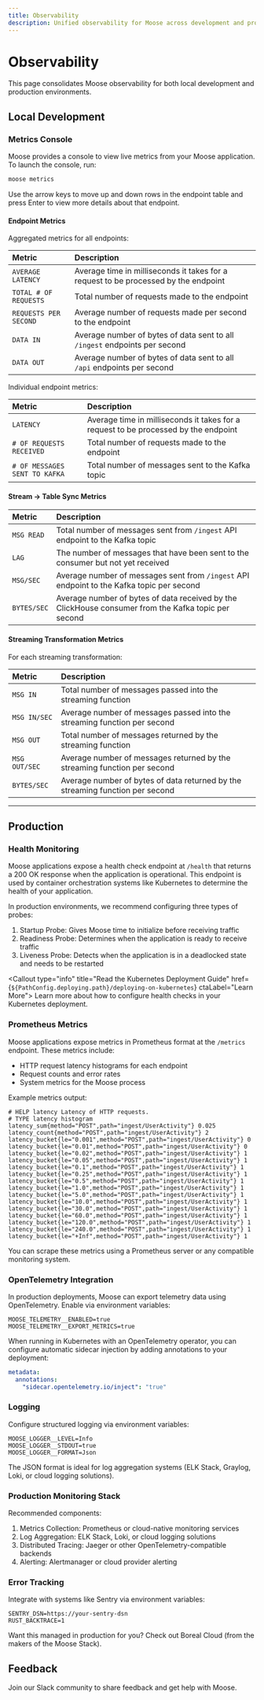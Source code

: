 ```yaml
---
title: Observability
description: Unified observability for Moose across development and production—metrics console, health checks, Prometheus, OpenTelemetry, logging, and error tracking
---
```



# Observability


This page consolidates Moose observability for both local development and production environments.

## Local Development

### Metrics Console

Moose provides a console to view live metrics from your Moose application. To launch the console, run:

```bash filename="Terminal" copy
moose metrics
```

<Callout type="info" title="Use Up/Down Arrows to Navigate" icon={ArrowUpDownIcon} compact>
Use the arrow keys to move up and down rows in the endpoint table and press Enter to view more details about that endpoint.
</Callout>


#### Endpoint Metrics

Aggregated metrics for all endpoints:

| Metric                | Description                                                                         |
| :-------------------- | :---------------------------------------------------------------------------------- |
| `AVERAGE LATENCY`     | Average time in milliseconds it takes for a request to be processed by the endpoint |
| `TOTAL # OF REQUESTS` | Total number of requests made to the endpoint                                       |
| `REQUESTS PER SECOND` | Average number of requests made per second to the endpoint                          |
| `DATA IN`             | Average number of bytes of data sent to all `/ingest` endpoints per second          |
| `DATA OUT`            | Average number of bytes of data sent to all `/api` endpoints per second     |

Individual endpoint metrics:

| Metric                        | Description                                                                         |
| :---------------------------- | :---------------------------------------------------------------------------------- |
| `LATENCY`                     | Average time in milliseconds it takes for a request to be processed by the endpoint |
| `# OF REQUESTS RECEIVED`      | Total number of requests made to the endpoint                                       |
| `# OF MESSAGES SENT TO KAFKA` | Total number of messages sent to the Kafka topic                                    |

#### Stream → Table Sync Metrics

| Metric      | Description                                                                                         |
| :---------- | :-------------------------------------------------------------------------------------------------- |
| `MSG READ`  | Total number of messages sent from `/ingest` API endpoint to the Kafka topic                        |
| `LAG`       | The number of messages that have been sent to the consumer but not yet received                     |
| `MSG/SEC`   | Average number of messages sent from `/ingest` API endpoint to the Kafka topic per second           |
| `BYTES/SEC` | Average number of bytes of data received by the ClickHouse consumer from the Kafka topic per second |

#### Streaming Transformation Metrics
For each streaming transformation:

| Metric        | Description                                                                   |
| :------------ | :---------------------------------------------------------------------------- |
| `MSG IN`      | Total number of messages passed into the streaming function                   |
| `MSG IN/SEC`  | Average number of messages passed into the streaming function per second      |
| `MSG OUT`     | Total number of messages returned by the streaming function                   |
| `MSG OUT/SEC` | Average number of messages returned by the streaming function per second      |
| `BYTES/SEC`   | Average number of bytes of data returned by the streaming function per second |

---

## Production

### Health Monitoring

Moose applications expose a health check endpoint at `/health` that returns a 200 OK response when the application is operational. This endpoint is used by container orchestration systems like Kubernetes to determine the health of your application.

In production environments, we recommend configuring three types of probes:

1. Startup Probe: Gives Moose time to initialize before receiving traffic
2. Readiness Probe: Determines when the application is ready to receive traffic
3. Liveness Probe: Detects when the application is in a deadlocked state and needs to be restarted

<Callout type="info" title="Read the Kubernetes Deployment Guide" href={`${PathConfig.deploying.path}/deploying-on-kubernetes`} ctaLabel="Learn More">
Learn more about how to configure health checks in your Kubernetes deployment.
</Callout>

### Prometheus Metrics

Moose applications expose metrics in Prometheus format at the `/metrics` endpoint. These metrics include:

- HTTP request latency histograms for each endpoint
- Request counts and error rates
- System metrics for the Moose process

Example metrics output:

```
# HELP latency Latency of HTTP requests.
# TYPE latency histogram
latency_sum{method="POST",path="ingest/UserActivity"} 0.025
latency_count{method="POST",path="ingest/UserActivity"} 2
latency_bucket{le="0.001",method="POST",path="ingest/UserActivity"} 0
latency_bucket{le="0.01",method="POST",path="ingest/UserActivity"} 0
latency_bucket{le="0.02",method="POST",path="ingest/UserActivity"} 1
latency_bucket{le="0.05",method="POST",path="ingest/UserActivity"} 1
latency_bucket{le="0.1",method="POST",path="ingest/UserActivity"} 1
latency_bucket{le="0.25",method="POST",path="ingest/UserActivity"} 1
latency_bucket{le="0.5",method="POST",path="ingest/UserActivity"} 1
latency_bucket{le="1.0",method="POST",path="ingest/UserActivity"} 1
latency_bucket{le="5.0",method="POST",path="ingest/UserActivity"} 1
latency_bucket{le="10.0",method="POST",path="ingest/UserActivity"} 1
latency_bucket{le="30.0",method="POST",path="ingest/UserActivity"} 1
latency_bucket{le="60.0",method="POST",path="ingest/UserActivity"} 1
latency_bucket{le="120.0",method="POST",path="ingest/UserActivity"} 1
latency_bucket{le="240.0",method="POST",path="ingest/UserActivity"} 1
latency_bucket{le="+Inf",method="POST",path="ingest/UserActivity"} 1
```

You can scrape these metrics using a Prometheus server or any compatible monitoring system.

### OpenTelemetry Integration

In production deployments, Moose can export telemetry data using OpenTelemetry. Enable via environment variables:

```
MOOSE_TELEMETRY__ENABLED=true
MOOSE_TELEMETRY__EXPORT_METRICS=true
```

When running in Kubernetes with an OpenTelemetry operator, you can configure automatic sidecar injection by adding annotations to your deployment:

```yaml
metadata:
  annotations:
    "sidecar.opentelemetry.io/inject": "true"
```

### Logging

Configure structured logging via environment variables:

```
MOOSE_LOGGER__LEVEL=Info
MOOSE_LOGGER__STDOUT=true
MOOSE_LOGGER__FORMAT=Json
```

The JSON format is ideal for log aggregation systems (ELK Stack, Graylog, Loki, or cloud logging solutions).

### Production Monitoring Stack

Recommended components:

1. Metrics Collection: Prometheus or cloud-native monitoring services
2. Log Aggregation: ELK Stack, Loki, or cloud logging solutions
3. Distributed Tracing: Jaeger or other OpenTelemetry-compatible backends
4. Alerting: Alertmanager or cloud provider alerting

### Error Tracking

Integrate with systems like Sentry via environment variables:

```
SENTRY_DSN=https://your-sentry-dsn
RUST_BACKTRACE=1
```

<Callout type="success" title="Managed Moose in Production" href="https://www.fiveonefour.com/boreal" ctaLabel="Boreal Cloud" icon={Cloud}>
Want this managed in production for you? Check out Boreal Cloud (from the makers of the Moose Stack).
</Callout>


## Feedback

<Callout type="info" title="Join the Community" href={PathConfig.slack.path} ctaLabel="Join Slack" icon={PathConfig.slack.icon}>
Join our Slack community to share feedback and get help with Moose.
</Callout>







